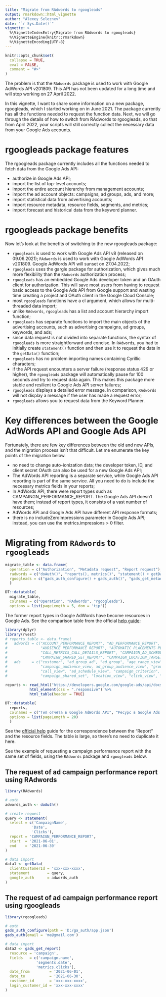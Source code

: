 ---
title: "Migrate from RAdwords to rgoogleads"
output: rmarkdown::html_vignette
author: "Alexey Seleznev"
date: "`r Sys.Date()`"
vignette: >
  %\VignetteIndexEntry{Migrate from RAdwords to rgoogleads}
  %\VignetteEngine{knitr::rmarkdown}
  %\VignetteEncoding{UTF-8}
---

```{r, include = FALSE}
knitr::opts_chunk$set(
  collapse = TRUE,
  eval = FALSE,
  comment = "#>"
)
```

The problem is that the `RAdwords` package is used to work with Google AdWords API v201809. This API has not been updated for a long time and will stop working on 27 April 2022. 

In this vignette, I want to share some information on a new package, rgoogleads, which I started working on in June 2021. The package currently has all the functions needed to request the function data. Next, we will go through the details of how to switch from RAdwords to rgoogleads, so that from April 2022, your scripts will still correctly collect the necessary data from your Google Ads accounts.

# rgoogleads package features

The rgoogleads package currently includes all the functions needed to fetch data from the Google Ads API:

* authorize in Google Ads API;
* import the list of top-level accounts;
* import the entire account hierarchy from management accounts;
* import the ad account objects: campaigns, ad groups, ads, and more;
* import statistical data from advertising accounts;
* import resource metadata, resource fields, segments, and metrics;
* import forecast and historical data from the keyword planner.

# rgoogleads package benefits

Now let's look at the benefits of switching to the new rgoogleads package:

* `rgoogleads` is used to work with Google Ads API v8 (released on 09.06.2021); `RAdwords` is used to work with Google AdWords API v201809. Google AdWords API will sunset on 27.04.2022;
* `rgoogleads` uses the gargle package for authorization, which gives much more flexibility than the `RAdwords` authorization process;
* `rgoogleads` has an embedded Google Ads developer token and an OAuth client for authorization. This will save most users from having to request basic access to the Google Ads API from Google support and wasting time creating a project and OAuth client in the Google Cloud Console;
* most `rgoogleads` functions have a cl argument, which allows for multi-threaded data import;
* unlike `RAdwords`, `rgoogleads` has a list and account hierarchy import function;
* `rgoogleads` has separate functions to import the main objects of the advertising accounts, such as advertising campaigns, ad groups, keywords, and ads;
* since data request is not divided into separate functions, the syntax of `rgoogleads` is more straightforward and concise. In `RAdwords`, you had to initially create `statement()` function and then use it to request the data in the `getData()` function;
* `rgoogleads` has no problem importing names containing Cyrillic characters;
* if the API request encounters a server failure (response status 429 or higher), the `rgoogleads` package will automatically pause for 100 seconds and try to request data again. This makes this package more stable and resilient to Google Ads API server failures;
* `rgoogleads` displays a detailed error message. In comparison, `RAdwords` will not display a message if the user has made a request error;
* `rgoogleads` allows you to request data from the Keyword Planner.

# Key differences between the Google AdWords API and Google Ads API

Fortunately, there are few key differences between the old and new APIs, and the migration process isn’t that difficult. Let me enumerate the key points of the migration below.

* no need to change auto-ionization data; the developer token, ID, and client secret OAuth can also be used for a new Google Ads API;
* The AdWords API reporting is a separate service, while Google Ads API reporting is part of the same service. All you need to do is include the necessary metrics fields in your reports;
* In AdWords API, there were report types such as CAMPAINGN_PERFORMANCE_REPORT. The Google Ads API doesn't have them; instead of report types, it consists of a vast number of resources;
* AdWords API and Google Ads API have different API response formats;
* there is no includeZeroImpressions parameter in Google Ads API; instead, you can use the metrics.impressions > 0 filter.

# Migrating from `RAdwords` to `rgoogleads`

```{r, eval = TRUE, results = "asis", echo=FALSE}

migrate_table <- data.frame(
  operation = c("Authorization", "Metadata request", "Report request"),
  radwords = c("doAuth()", "reports(), metrics()", "statement() + getData()"),
  rgoogleads = c("gads_auth_configure() + gads_auth()", "gads_get_metadata(), gads_get_fields()", "gads_get_report()")
  )

DT::datatable(
  migrate_table, 
  colnames = c("Operation", "RAdwords", "rgoogleads"),
  options = list(pageLength = 5, dom = 'tip'))


```

The former report types in Google AdWords have become resources in Google Ads. See the comparison table from the official [help guide](https://developers.google.com/google-ads/api/docs/migration/mapping):


```{r, eval = TRUE, results = "asis", echo=FALSE}
library(dplyr)
library(rvest)
# reports_table <- data.frame(
#   adwords = c("ACCOUNT_PERFORMANCE_REPORT", "AD_PERFORMANCE_REPORT", "ADGROUP_PERFORMANCE_REPORT", "AGE_RANGE_PERFORMANCE_REPORT",
#               "AUDIENCE_PERFORMANCE_REPORT", "AUTOMATIC_PLACEMENTS_PERFORMANCE_REPORT", "BID_GOAL_PERFORMANCE_REPORT", "BUDGET_PERFORMANCE_REPORT",
#               "CALL_METRICS_CALL_DETAILS_REPORT", "CAMPAIGN_AD_SCHEDULE_TARGET_REPORT", "CAMPAIGN_CRITERIA_REPORT", "CAMPAIGN_PERFORMANCE_REPORT",
#               "CAMPAIGN_SHARED_SET_REPORT", "CAMPAIGN_LOCATION_TARGET_REPORT", "CLICK_PERFORMANCE_REPORT", "DISPLAY_KEYWORD_PERFORMANCE_REPORT"), 
#   ads     = c("customer", "ad_group_ad", "ad_group", "age_range_view",
#               "campaign_audience_view, ad_group_audience_view", "group_placement_view", "bidding_strategy", "campaign_budget",
#               "call_view", "ad_schedule_view", "campaign_criterion", "campaign",
#               "campaign_shared_set", "location_view", "click_view", "display_keyword_view"))
  
reports <- read_html("https://developers.google.com/google-ads/api/docs/migration/mapping") %>% 
           html_element(css = ".responsive") %>% 
           html_table(header = TRUE)

DT::datatable(
  reports, 
  colnames = c("Тип отчёта в Google AdWords API", "Ресурс в Google Ads API"),
  options = list(pageLength = 20)
  )

```

See the [official help](https://developers.google.com/google-ads/api/docs/migration/mapping#field_mappings_for_reports) guide for the correspondence between the "Report" and the resource fields. The table is large, so there’s no need to duplicate it here.

See the example of requesting a campaign performance report with the same set of fields, using the `RAdwords` package and `rgoogleads` below.

## The request of ad campaign performance report using RAdwords

```{r}
library(RAdwords)

# auth
adwords_auth <- doAuth()

# create request
query <- statement(
  select = c('CampaignName',
            'Date',
            'Clicks'),
  report = 'CAMPAIGN_PERFORMANCE_REPORT',
  start  = '2021-06-01',
  end    = '2021-06-30'
)

# data import
data1 <- getData(
  clientCustomerId = 'xxx-xxx-xxxx',
  statement        = query, 
  google_auth      = adwords_auth
)

```


## The request of ad campaign performance report using rgoogleads

```{r}
library(rgoogleads)

# auth
gads_auth_configure(path = 'D:/ga_auth/app.json')
gads_auth(email = 'me@gmail.com')

# data import
data2 <- gads_get_report(
  resource = 'campaign',
  fields   = c('campaign.name',
              'segments.date',
              'metrics.clicks'),
  date_from         = '2021-06-01',
  date_to           = '2021-06-30',
  customer_id       = 'xxx-xxx-xxxx',
  login_customer_id = 'xxx-xxx-xxxx'
)
```

